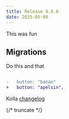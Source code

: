 ```yaml
---
title: Release 9.0.0
date: 2025-05-08
---
```


This was fun


## Migrations

Do this and that

```diff

-   button: "banan"
+   button: "apelsin",

```

Kolla [changelog](/changelog/9.0.0)


{/* truncate */}
